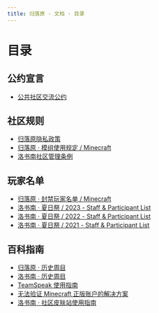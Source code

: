 ```yaml
---
title: 归落原 · 文档 · 目录
---
```


# 目录

## 公约宣言

- [公共社区交流公约](treaty/community_communication_covenant)

## 社区规则

- [归落原隐私政策](rules/privacy_policy)
- [归落原 · 模组使用规定 / Minecraft](rules/allowed_modifications)
- [洛书南社区管理条例](rules/losenone_community_management_regulations)

## 玩家名单

- [归落原 · 封禁玩家名单 / Minecraft](players_list/blacklists)
- [洛书南 · 夏日祭 / 2023 - Staff & Participant List](players_list/losenone_summerfestival_2023_staff_and_participant_list)
- [洛书南 · 夏日祭 / 2022 - Staff & Participant List](players_list/losenone_summerfestival_2022_staff_and_participant_list)
- [洛书南 · 夏日祭 / 2021 - Staff & Participant List](players_list/losenone_summerfestival_2021_staff_and_participant_list)

## 百科指南

- [归落原 · 历史周目](wiki/previous_playthrough)
- [洛书南 · 历史周目](wiki/losenone_previous_playthrough)
- [TeamSpeak 使用指南](wiki/teamspeak_user_guide)
- [无法验证 Minecraft 正版账户的解决方案](wiki/minecraft_account_verification_failed)
- [洛书南 · 社区皮肤站使用指南](wiki/losenone_skin_user_guide)